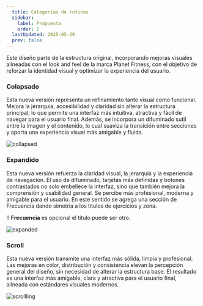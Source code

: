 ```yaml
---
  title: Categorias de rutinas
  sidebar:
    label: Propuesta
    order: 2
  lastUpdated: 2025-05-29
  prev: false
---
```


Este diseño parte de la estructura original, incorporando mejoras visuales
alineadas con el look and feel de la marca Planet Fitness, con el objetivo
de reforzar la identidad visual y optimizar la experiencia del usuario.

### Colapsado

Esta nueva versión representa un refinamiento tanto visual como funcional.
Mejora la jerarquía, accesibilidad y claridad sin alterar la estructura principal,
lo que permite una interfaz más intuitiva, atractiva y fácil de navegar para el
usuario final. Además, se incorpora un difuminado sutil entre la imagen y el contenido,
lo cual suaviza la transición entre secciones y aporta una experiencia visual más
amigable y fluida.

![collapsed](./assets/proposal_collapsed.png)

### Expandido

Esta nueva versión refuerza la claridad visual, la jerarquía y la
experiencia de navegación. El uso de difuminado, tarjetas más definidas
y botones contrastados no solo embellece la interfaz, sino que también
mejora la comprensión y usabilidad general. Se percibe más profesional,
moderna y amigable para el usuario. En este sentido se agrega una sección
de Frecuencia dando simetria a los titulos de ejercicios y zona.

‼️ **Frecuencia** es opcional el titulo puede ser otro.

![expanded](./assets/proposal_expand.png)

### Scroll

Esta nueva versión transmite una interfaz más sólida, limpia y profesional.
Las mejoras en color, distribución y consistencia elevan la percepción general
del diseño, sin necesidad de alterar la estructura base. El resultado es una
interfaz más amigable, clara y atractiva para el usuario final, alineada con
estándares visuales modernos.

![scrollling](./assets/proposal_scrollling.png)

